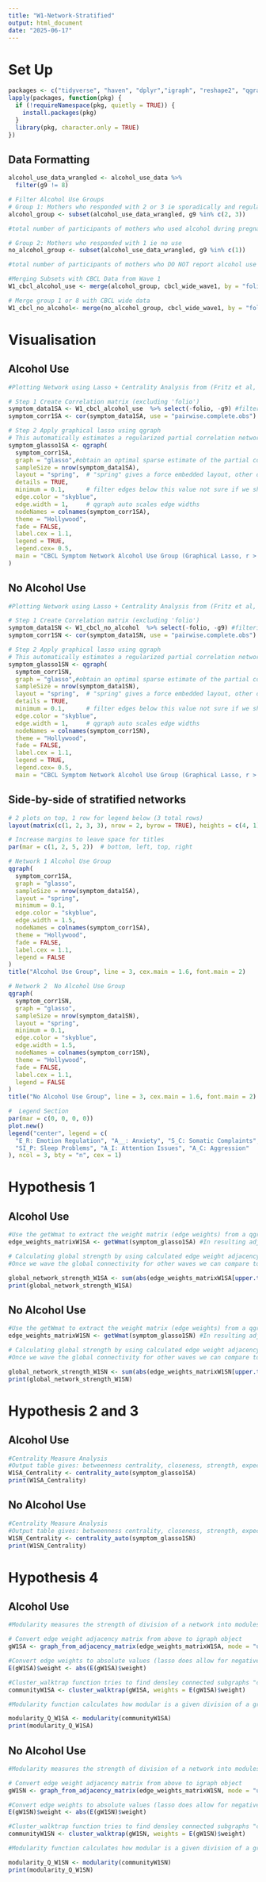 ```yaml
---
title: "W1-Network-Stratified"
output: html_document
date: "2025-06-17"
---
```


# Set Up
```r
packages <- c("tidyverse", "haven", "dplyr","igraph", "reshape2", "qgraph")
lapply(packages, function(pkg) {
  if (!requireNamespace(pkg, quietly = TRUE)) {
    install.packages(pkg)
  }
  library(pkg, character.only = TRUE)
})
```

## Data Formatting
```r
alcohol_use_data_wrangled <- alcohol_use_data %>%
  filter(g9 != 8)
```

```r
# Filter Alcohol Use Groups 
# Group 1: Mothers who responded with 2 or 3 ie sporadically and regularly
alcohol_group <- subset(alcohol_use_data_wrangled, g9 %in% c(2, 3))

#total number of participants of mothers who used alcohol during pregnancy is 1088

# Group 2: Mothers who responded with 1 ie no use
no_alcohol_group <- subset(alcohol_use_data_wrangled, g9 %in% c(1))

#total number of participants of mothers who DO NOT report alcohol use during pregnancy is 13,913

#Merging Subsets with CBCL Data from Wave 1 
W1_cbcl_alcohol_use <- merge(alcohol_group, cbcl_wide_wave1, by = "folio")

# Merge group 1 or 8 with CBCL wide data
W1_cbcl_no_alcohol<- merge(no_alcohol_group, cbcl_wide_wave1, by = "folio")
```


# Visualisation

## Alcohol Use 
```r
#Plotting Network using Lasso + Centrality Analysis from (Fritz et al, 2020)}

# Step 1 Create Correlation matrix (excluding 'folio')
symptom_data1SA <- W1_cbcl_alcohol_use  %>% select(-folio, -g9) #filtering participant ID 
symptom_corr1SA <- cor(symptom_data1SA, use = "pairwise.complete.obs") # cor function computes the correlation between columns x and y,  "pairwise.complete.obscomputes each pairwise correlation using only the rows (observations) that have non-missing values for that pair of variables

# Step 2 Apply graphical lasso using qgraph
# This automatically estimates a regularized partial correlation network
symptom_glasso1SA <- qgraph(
  symptom_corr1SA,
  graph = "glasso",#obtain an optimal sparse estimate of the partial correlation matrix using the glasso package (Friedman, Hastie and Tibshirani, 2011)
  sampleSize = nrow(symptom_data1SA),
  layout = "spring",  # "spring" gives a force embedded layout, other options are "circle" or "groups", in fritz paper she used "layout"
  details = TRUE,
  minimum = 0.1,      # filter edges below this value not sure if we should filter for a maximum too 
  edge.color = "skyblue",
  edge.width = 1,     # qgraph auto scales edge widths
  nodeNames = colnames(symptom_corr1SA),
  theme = "Hollywood",
  fade = FALSE,
  label.cex = 1.1,
  legend = TRUE,
  legend.cex= 0.5,
  main = "CBCL Symptom Network Alcohol Use Group (Graphical Lasso, r > 0.4)"
)
```

## No Alcohol Use
```r
#Plotting Network using Lasso + Centrality Analysis from (Fritz et al, 2020)}

# Step 1 Create Correlation matrix (excluding 'folio')
symptom_data1SN <- W1_cbcl_no_alcohol  %>% select(-folio, -g9) #filtering participant ID 
symptom_corr1SN <- cor(symptom_data1SN, use = "pairwise.complete.obs") # cor function computes the correlation between columns x and y,  "pairwise.complete.obscomputes each pairwise correlation using only the rows (observations) that have non-missing values for that pair of variables

# Step 2 Apply graphical lasso using qgraph
# This automatically estimates a regularized partial correlation network
symptom_glasso1SN <- qgraph(
  symptom_corr1SN,
  graph = "glasso",#obtain an optimal sparse estimate of the partial correlation matrix using the glasso package (Friedman, Hastie and Tibshirani, 2011)
  sampleSize = nrow(symptom_data1SN),
  layout = "spring",  # "spring" gives a force embedded layout, other options are "circle" or "groups", in fritz paper she used "layout"
  details = TRUE,
  minimum = 0.1,      # filter edges below this value not sure if we should filter for a maximum too 
  edge.color = "skyblue",
  edge.width = 1,     # qgraph auto scales edge widths
  nodeNames = colnames(symptom_corr1SN),
  theme = "Hollywood",
  fade = FALSE,
  label.cex = 1.1,
  legend = TRUE,
  legend.cex= 0.5,
  main = "CBCL Symptom Network Alcohol Use Group (Graphical Lasso, r > 0.4)")

```

## Side-by-side of stratified networks 
```r

# 2 plots on top, 1 row for legend below (3 total rows)
layout(matrix(c(1, 2, 3, 3), nrow = 2, byrow = TRUE), heights = c(4, 1))

# Increase margins to leave space for titles
par(mar = c(1, 2, 5, 2))  # bottom, left, top, right

# Network 1 Alcohol Use Group 
qgraph(
  symptom_corr1SA,
  graph = "glasso",
  sampleSize = nrow(symptom_data1SA),
  layout = "spring",
  minimum = 0.1,
  edge.color = "skyblue",
  edge.width = 1.5,
  nodeNames = colnames(symptom_corr1SA),
  theme = "Hollywood",
  fade = FALSE,
  label.cex = 1.1,
  legend = FALSE
)
title("Alcohol Use Group", line = 3, cex.main = 1.6, font.main = 2)

# Network 2  No Alcohol Use Group 
qgraph(
  symptom_corr1SN,
  graph = "glasso",
  sampleSize = nrow(symptom_data1SN),
  layout = "spring",
  minimum = 0.1,
  edge.color = "skyblue",
  edge.width = 1.5,
  nodeNames = colnames(symptom_corr1SN),
  theme = "Hollywood",
  fade = FALSE,
  label.cex = 1.1,
  legend = FALSE
)
title("No Alcohol Use Group", line = 3, cex.main = 1.6, font.main = 2)

#  Legend Section
par(mar = c(0, 0, 0, 0))
plot.new()
legend("center", legend = c(
  "E_R: Emotion Regulation", "A__: Anxiety", "S_C: Somatic Complaints", "Sc_P: Social Problems",
  "SI_P: Sleep Problems", "A_I: Attention Issues", "A_C: Aggression"
), ncol = 3, bty = "n", cex = 1) 
```









# Hypothesis 1
## Alcohol Use 
```r
#Use the getWmat to extract the weight matrix (edge weights) from a qgraph object 
edge_weights_matrixW1SA <- getWmat(symptom_glasso1SA) #In resulting adjacency matrix each cell represents the edge weight correlation between variables can be positive (direct relationship ) or negative (inverse relationship) or 0 (no edge)

# Calculating global strength by using calculated edge weight adjacency matrix from above, excludes diagnoal (repeated relationships), extracts only unique edge weights, takes their absolute value and adds them all up thus global network  strength = sum of absolute edge weights
#Once we wave the global connectivity for other waves we can compare to see if other waves have greater or decreased symptomp connectivity 

global_network_strength_W1SA <- sum(abs(edge_weights_matrixW1SA[upper.tri(edge_weights_matrixW1SA)]))
print(global_network_strength_W1SA)
```

## No Alcohol Use
```r
#Use the getWmat to extract the weight matrix (edge weights) from a qgraph object 
edge_weights_matrixW1SN <- getWmat(symptom_glasso1SN) #In resulting adjacency matrix each cell represents the edge weight correlation between variables can be positive (direct relationship ) or negative (inverse relationship) or 0 (no edge)

# Calculating global strength by using calculated edge weight adjacency matrix from above, excludes diagnoal (repeated relationships), extracts only unique edge weights, takes their absolute value and adds them all up thus global network  strength = sum of absolute edge weights
#Once we wave the global connectivity for other waves we can compare to see if other waves have greater or decreased symptomp connectivity 

global_network_strength_W1SN <- sum(abs(edge_weights_matrixW1SN[upper.tri(edge_weights_matrixW1SN)]))
print(global_network_strength_W1SN)
```

# Hypothesis 2 and 3
## Alcohol Use
```r
#Centrality Measure Analysis 
#Output table gives: betweenness centrality, closeness, strength, expected influence, shortest path length 
W1SA_Centrality <- centrality_auto(symptom_glasso1SA)
print(W1SA_Centrality)
```

## No Alcohol Use
```r
#Centrality Measure Analysis 
#Output table gives: betweenness centrality, closeness, strength, expected influence, shortest path length 
W1SN_Centrality <- centrality_auto(symptom_glasso1SN)
print(W1SN_Centrality)
```


# Hypothesis 4
## Alcohol Use
```r
#Modularity measures the strength of division of a network into modules (i.e., communities or clusters). A higher Q (typically 0.3–0.7) indicates a clearer, well-separated modular structure.

# Convert edge weight adjacency matrix from above to igraph object
gW1SA <- graph_from_adjacency_matrix(edge_weights_matrixW1SA, mode = "undirected", weighted = TRUE, diag = FALSE)

#Convert edge weights to absolute values (lasso does allow for negative weight values)
E(gW1SA)$weight <- abs(E(gW1SA)$weight)

#Cluster_walktrap function tries to find densley connected subgraphs "communities" in a graph via random walks. The idea is that short random walks tend to stay in the same community 
communityW1SA <- cluster_walktrap(gW1SA, weights = E(gW1SA)$weight)

#Modularity function calculates how modular is a given division of a graph into subgraphs, from (McElroy et al) Q index >0.3 suggesting nodes are arranged in non-random communities 

modularity_Q_W1SA <- modularity(communityW1SA)
print(modularity_Q_W1SA)
```

## No Alcohol Use
```r
#Modularity measures the strength of division of a network into modules (i.e., communities or clusters). A higher Q (typically 0.3–0.7) indicates a clearer, well-separated modular structure.

# Convert edge weight adjacency matrix from above to igraph object
gW1SN <- graph_from_adjacency_matrix(edge_weights_matrixW1SN, mode = "undirected", weighted = TRUE, diag = FALSE)

#Convert edge weights to absolute values (lasso does allow for negative weight values)
E(gW1SN)$weight <- abs(E(gW1SN)$weight)

#Cluster_walktrap function tries to find densley connected subgraphs "communities" in a graph via random walks. The idea is that short random walks tend to stay in the same community 
communityW1SN <- cluster_walktrap(gW1SN, weights = E(gW1SN)$weight)

#Modularity function calculates how modular is a given division of a graph into subgraphs, from (McElroy et al) Q index >0.3 suggesting nodes are arranged in non-random communities 

modularity_Q_W1SN <- modularity(communityW1SN)
print(modularity_Q_W1SN)
```




